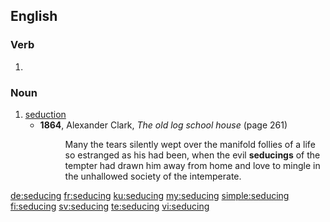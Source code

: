 ==English==

===Verb===
{{head|en|present participle}}

# {{present participle of|seduce|lang=en|nocat=1}}

===Noun===
{{en-noun}}

# [[seduction]]
#* '''1864''', Alexander Clark, ''The old log school house'' (page 261)
#*: Many the tears silently wept over the manifold follies of a life so estranged as his had been, when the evil '''seducings''' of the tempter had drawn him away from home and love to mingle in the unhallowed society of the intemperate.

[[de:seducing]]
[[fr:seducing]]
[[ku:seducing]]
[[my:seducing]]
[[simple:seducing]]
[[fi:seducing]]
[[sv:seducing]]
[[te:seducing]]
[[vi:seducing]]